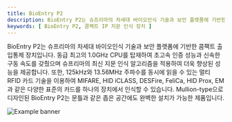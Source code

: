 ```yaml
---
title: BioEntry P2
description: BioEntry P2는 슈프리마의 차세대 바이오인식 기술과 보안 플랫폼에 기반한 콤팩트 출입통제 장치입니다. 동급 최고의 1.0GHz CPU를 탑재하여 초고속 인증 성능과 신속한 구동 속도를 갖췄으며 슈프리마의 최신 지문 인식 알고리즘을 적용하여 더욱 향상된 성능을 제공합니다. 또한, 125kHz와 13.56MHz 주파수를 동시에 읽을 수 있는 멀티 RFID 카드 기술을 이용하여 MIFARE, HID iCLASS, DESFire, FeliCa, HID Prox, EM과 같은 다양한 표준의 카드를 하나의 장치에서 인식할 수 있습니다. Mullion-type으로 디자인된 BioEntry P2는 문틀과 같은 좁은 공간에도 완벽한 설치가 가능한 제품입니다.
keywords: [ BioEntry P2, 콤팩트 IP 지문 인식 장치 ]
---
```


BioEntry P2는 슈프리마의 차세대 바이오인식 기술과 보안 플랫폼에 기반한 콤팩트 출입통제 장치입니다. 동급 최고의 1.0GHz CPU를 탑재하여 초고속 인증 성능과 신속한 구동 속도를 갖췄으며 슈프리마의 최신 지문 인식 알고리즘을 적용하여 더욱 향상된 성능을 제공합니다. 또한, 125kHz와 13.56MHz 주파수를 동시에 읽을 수 있는 멀티 RFID 카드 기술을 이용하여 MIFARE, HID iCLASS, DESFire, FeliCa, HID Prox, EM과 같은 다양한 표준의 카드를 하나의 장치에서 인식할 수 있습니다. Mullion-type으로 디자인된 BioEntry P2는 문틀과 같은 좁은 공간에도 완벽한 설치가 가능한 제품입니다.

![Example banner](/img/device/bioentryp2-main.png)

<Overview />
